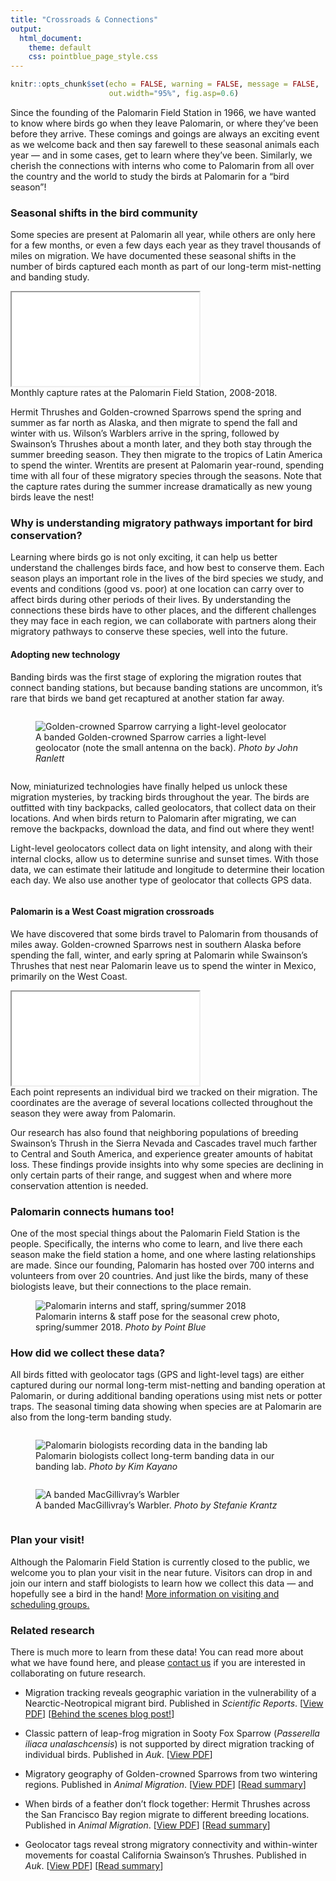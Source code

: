 ```yaml
---
title: "Crossroads & Connections"
output: 
  html_document:
    theme: default
    css: pointblue_page_style.css
---
```


```r
knitr::opts_chunk$set(echo = FALSE, warning = FALSE, message = FALSE, 
                      out.width="95%", fig.asp=0.6)
```

Since the founding of the Palomarin Field Station in 1966, we have wanted to know where birds go when they leave Palomarin, or where they've been before they arrive. These comings and goings are always an exciting event as we welcome back and then say farewell to these seasonal animals each year &mdash; and in some cases, get to learn where they’ve been. Similarly, we cherish the connections with interns who come to Palomarin from all over the country and the world to study the birds at Palomarin for a "bird season"!

### Seasonal shifts in the bird community
Some species are present at Palomarin all year, while others are only here for a few months, or even a few days each year as they travel thousands of miles on migration. We have documented these seasonal shifts in the number of birds captured each month as part of our long-term mist-netting and banding study. 

<iframe src="widget/graph_seasonal_capturestats.html"></iframe>
<figcaption>
Monthly capture rates at the Palomarin Field Station, 2008-2018.
</figcaption>

Hermit Thrushes and Golden-crowned Sparrows spend the spring and summer as far north as Alaska, and then migrate to spend the fall and winter with us. Wilson's Warblers arrive in the spring, followed by Swainson's Thrushes about a month later, and they both stay through the summer breeding season. They then migrate to the tropics of Latin America to spend the winter. Wrentits are present at Palomarin year-round, spending time with all four of these migratory species through the seasons. Note that the capture rates during the summer increase dramatically as new young birds leave the nest!

### Why is understanding migratory pathways important for bird conservation?
Learning where birds go is not only exciting, it can help us better understand the challenges birds face, and how best to conserve them. Each season plays an important role in the lives of the bird species we study, and events and conditions (good vs. poor) at one location can carry over to affect birds during other periods of their lives. By understanding the connections these birds have to other places, and the different challenges they may face in each region, we can collaborate with partners along their migratory pathways to conserve these species, well into the future. 

#### Adopting new technology
Banding birds was the first stage of exploring the migration routes that connect banding stations, but because banding stations are uncommon, it's rare that birds we band get recaptured at another station far away. 

<div class="row">  
<div class="column">
<figure>
![](../images/connections/gcsp_gls_annotated.jpg "Golden-crowned Sparrow carrying a light-level geolocator")
<figcaption>
A banded Golden-crowned Sparrow carries a light-level geolocator (note the small antenna on the back). *Photo by John Ranlett*
</figcaption>
</figure>
</div>
<div class="column">  
Now, miniaturized technologies have finally helped us unlock these migration mysteries, by tracking birds throughout the year. The birds are outfitted with tiny backpacks, called geolocators, that collect data on their locations. And when birds return to Palomarin after migrating, we can remove the backpacks, download the data, and find out where they went!

Light-level geolocators collect data on light intensity, and along with their internal clocks, allow us to determine sunrise and sunset times. With those data, we can estimate their latitude and longitude to determine their location each day. We also use another type of geolocator that collects GPS data.
</div>
</div>

#### Palomarin is a West Coast migration crossroads
We have discovered that some birds travel to Palomarin from thousands of miles away. Golden-crowned Sparrows nest in southern Alaska before spending the fall, winter, and early spring at Palomarin while Swainson’s Thrushes that nest near Palomarin leave us to spend the winter in Mexico, primarily on the West Coast.

<iframe src="widget/migration_map.html"></iframe>
<figcaption>
Each point represents an individual bird we tracked on their migration. The coordinates are the average of several locations collected throughout the season they were away from Palomarin.
</figcaption>

Our research has also found that neighboring populations of breeding Swainson's Thrush in the Sierra Nevada and Cascades travel much farther to Central and South America, and experience greater amounts of habitat loss. These findings provide insights into why some species are declining in only certain parts of their range, and suggest when and where more conservation attention is needed.

### Palomarin connects humans too!
One of the most special things about the Palomarin Field Station is the people. Specifically, the interns who come to learn, and live there each season make the field station a home, and one where lasting relationships are made. Since our founding, Palomarin has hosted over 700 interns and volunteers from over 20 countries. And just like the birds, many of these biologists leave, but their connections to the place remain. 

<figure>
![](../images/connections/KTCH2018_summer_compressed.jpg "Palomarin interns and staff, spring/summer 2018")
<figcaption>
Palomarin interns & staff pose for the seasonal crew photo, spring/summer 2018. *Photo by Point Blue*
</figcaption>
</figure>

### How did we collect these data?
All birds fitted with geolocator tags (GPS and light-level tags) are either captured during our normal long-term mist-netting and banding operation at Palomarin, or during additional banding operations using mist nets or potter traps. The seasonal timing data showing when species are at Palomarin are also from the long-term banding study.

<div class="row">
<div class="column">
<figure>
![](../images/connections/banding_lab_crop.jpg "Palomarin biologists recording data in the banding lab")
<figcaption>
Palomarin biologists collect long-term banding data in our banding lab. *Photo by Kim Kayano*
</figcaption>
</figure>
</div>
<div class="column">
<figure>
![](../images/connections/MGWA-with-band_by-Stefanie-Krantz_compressed.jpg "A banded MacGillivray’s Warbler")
<figcaption>
A banded MacGillivray’s Warbler. *Photo by Stefanie Krantz*
</figcaption>
</figure>
</div>
</div>

### Plan your visit!
Although the Palomarin Field Station is currently closed to the public, we welcome you to plan your visit in the near future. Visitors can drop in and join our intern and staff biologists to learn how we collect this data &mdash; and hopefully see a bird in the hand! [More information on visiting and scheduling groups.](https://www.pointblue.org/about-us/contact-visit-us/){target="_blank"}

### Related research
There is much more to learn from these data! You can read more about what we have found here, and please [contact us](mailto:kdybala@pointblue.org) if you are interested in collaborating on future research.

* Migration tracking reveals geographic variation in the vulnerability of a Nearctic-Neotropical migrant bird. Published in *Scientific Reports*. [[View PDF](https://rdcu.be/b3fs8){target="_blank"}] [[Behind the scenes blog post!](https://natureecoevocommunity.nature.com/channels/521-behind-the-paper/posts/64994-unraveling-migration-and-conservation-mysteries){target="_blank"}]

* Classic pattern of leap-frog migration in Sooty Fox Sparrow (*Passerella iliaca unalaschcensis*) is not supported by direct migration tracking of individual birds. Published in *Auk*. [[View PDF](http://www.prbo.org/refs/files/12529_Fraser_etal2018.pdf){target="_blank"}]

* Migratory geography of Golden-crowned Sparrows from two wintering regions. Published in *Animal Migration*. [[View PDF](http://www.prbo.org/refs/files/12429_CormierRL2016.pdf){target="_blank"}] [[Read summary](http://rdjzr2agvvkijm6n3b66365n-wpengine.netdna-ssl.com/wp-content/uploads/2018/06/2016_pubbrief_GCSPmigration_Cormier_etal_AnimalMigration.pdf){target="_blank"}]  

* When birds of a feather don’t flock together: Hermit Thrushes across the San Francisco Bay region migrate to different breeding locations. Published in *Animal Migration*. [[View PDF](http://www.prbo.org/refs/files/12393_Nelson_etal2016.pdf){target="_blank"}] [[Read summary](http://pointblue.org/wp-content/uploads/2018/06/2016_pubbrief_BirdsDontFlock_Nelson_etal_AnimalMigration.pdf){target="_blank"}]  

* Geolocator tags reveal strong migratory connectivity and within-winter movements for coastal California Swainson’s Thrushes. Published in *Auk*. [[View PDF](http://www.prbo.org/refs/files/12248_Cormier2013.pdf){target="_blank"}] [[Read summary](http://pointblue.org/wp-content/uploads/2018/06/2013_pubbrief_swthgeolocator_Cormieretal_June2013.pdf){target="_blank"}]  



